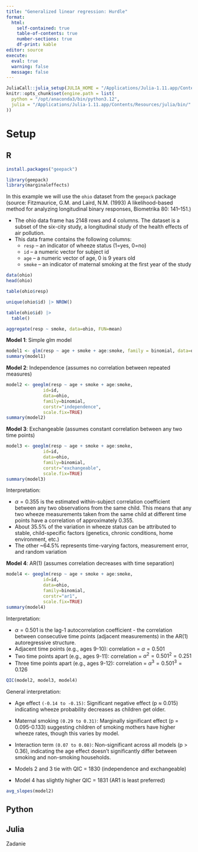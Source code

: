 ```yaml
---
title: "Generalized linear regression: Hurdle"
format: 
  html:
    self-contained: true
    table-of-contents: true
    number-sections: true
    df-print: kable
editor: source
execute: 
  eval: true
  warning: false
  message: false
---
```


```r
JuliaCall::julia_setup(JULIA_HOME = "/Applications/Julia-1.11.app/Contents/Resources/julia/bin/")
knitr::opts_chunk$set(engine.path = list(
  python = "/opt/anaconda3/bin/python3.12",
  julia = "/Applications/Julia-1.11.app/Contents/Resources/julia/bin/"
))
```

# Setup

::: panel-tabset
## R

```r
install.packages("geepack")
```

```r
library(geepack)
library(marginaleffects)
```

In this example we will use the `ohio` dataset from the `geepack`
package (source: Fitzmaurice, G.M. and Laird, N.M. (1993) A likelihood-based method for analyzing longitudinal binary responses, Biometrika 80: 141–151.)

-   The ohio data frame has 2148 rows and 4 columns. The dataset is a
    subset of the six-city study, a longitudinal study of the health
    effects of air pollution.
-   This data frame contains the following columns:
    -   `resp` -- an indicator of wheeze status (1=yes, 0=no)
    -   `id` -- a numeric vector for subject id
    -   `age` -- a numeric vector of age, 0 is 9 years old
    -   `smoke` -- an indicator of maternal smoking at the first year of
        the study

```r
data(ohio)
head(ohio)
```

```r
table(ohio$resp)
```

```r
unique(ohio$id) |> NROW()
```

```r
table(ohio$id) |> 
  table()
```

```r
aggregate(resp ~ smoke, data=ohio, FUN=mean)
```

**Model 1**: Simple glm model


```r
model1 <- glm(resp ~ age + smoke + age:smoke, family = binomial, data=ohio)
summary(model1)
```

**Model 2**: Independence (assumes no correlation between repeated measures)


```r
model2 <- geeglm(resp ~ age + smoke + age:smoke, 
              id=id, 
              data=ohio,
              family=binomial, 
              corstr="independence", 
              scale.fix=TRUE)
summary(model2)
```

**Model 3**: Exchangeable (assumes constant correlation between any two time points)


```r
model3 <- geeglm(resp ~ age + smoke + age:smoke, 
              id=id, 
              data=ohio,
              family=binomial, 
              corstr="exchangeable", 
              scale.fix=TRUE)
summary(model3)
```

Interpretation:

+ $\alpha = 0.355$ is the estimated within-subject correlation coefficient between any two observations from the same child. This means that any two wheeze measurements taken from the same child at different time points have a correlation of approximately 0.355.
+ About 35.5% of the variation in wheeze status can be attributed to stable, child-specific factors (genetics, chronic conditions, home environment, etc.)
+ The other ~64.5% represents time-varying factors, measurement error, and random variation

**Model 4**: AR(1) (assumes correlation decreases with time separation)

```r
model4 <- geeglm(resp ~ age + smoke + age:smoke, 
              id=id, 
              data=ohio,
              family=binomial, 
              corstr="ar1", 
              scale.fix=TRUE)
summary(model4)
```

Interpretation:

+  $\alpha= 0.501$ is the lag-1 autocorrelation coefficient - the correlation between consecutive time points (adjacent measurements) in the AR(1) autoregressive structure.
+ Adjacent time points (e.g., ages 9-10): correlation = $\alpha= 0.501$
+ Two time points apart (e.g., ages 9-11): correlation = $\alpha^2= 0.501^2=0.251$
+ Three time points apart (e.g., ages 9-12): correlation = $\alpha^3= 0.501^3=0.126$

```r
QIC(model2, model3, model4)
```

General interpretation:

+ Age effect `(-0.14 to -0.15)`: Significant negative effect (p ≈ 0.015) indicating wheeze probability decreases as children get older. 
+ Maternal smoking `(0.29 to 0.31)`: Marginally significant effect (p = 0.095-0.133) suggesting children of smoking mothers have higher wheeze rates, though this varies by model.
+ Interaction term `(0.07 to 0.08)`: Non-significant across all models (p > 0.36), indicating the age effect doesn't significantly differ between smoking and non-smoking households.

+ Models 2 and 3 tie with QIC = 1830 (independence and exchangeable)
+ Model 4 has slightly higher QIC = 1831 (AR1 is least preferred)


```r
avg_slopes(model2)
```


## Python

## Julia
:::

Zadanie


